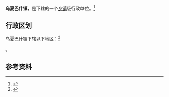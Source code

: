 {{中国乡级行政区|65/31/26/102/000}}

'''乌夏巴什镇'''，是{{PRC admin/fullname|65/31/26/102/000|3}}下辖的一个[[乡镇|乡镇]]级行政单位。<ref>{{PRC admin/ref sgc|{{PRC admin/parent|65/31/26/102/000}}}}</ref>

== 行政区划 ==

乌夏巴什镇下辖以下地区：<ref>{{PRC admin/ref sgc|65/31/26/102/000}}</ref>

{{PRC admin/children|65/31/26/102/000}}。

== 参考资料 ==

{{reflist}}

{{行政区划小作品}}
{{PRC admin/navcat|65/31/26/102/000}}